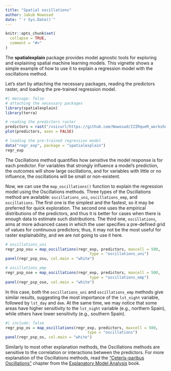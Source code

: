 ```yaml
---
title: "Spatial oscillations"
author: Jakub Nowosad
date: "`r Sys.Date()`"
---
```


```r
knitr::opts_chunk$set(
  collapse = TRUE,
  comment = "#>"
)
```

The **spatialexplain** package provides model agnostic tools for exploring and explaining spatial machine learning models. 
This vignette shows a simple example of how to use it to explain a regression model with the oscillations method.

Let's start by attaching the necessary packages, reading the predictors raster, and loading the pre-trained regression model.

```r
#| message: false
# attaching the necessary packages
library(spatialexplain)
library(terra)

# reading the predictors raster
predictors = rast("/vsicurl/https://github.com/Nowosad/IIIRqueR_workshop_materials/raw/refs/heads/main/data/predictors.tif")
plot(predictors, axes = FALSE)

# loading the pre-trained regression model
data("regr_exp", package = "spatialexplain")
regr_exp
```

The Oscillations method quantifies how sensitive the model response is for each predictor.
For variables that strongly influence a model’s prediction, the outcomes will show large oscillations, and for variables with little or no influence, the oscillations will be small or non-existent.

Now, we can use the `map_oscillations()` function to explain the regression model using the Oscillations methods.
Three types of the Oscillations method are available: `oscillations_uni`, `oscillations_emp`, and `oscillations`.
The first one is the simplest and the fastest, so it may be preferred for quick exploration.
The second one uses the empirical distributions of the predictors, and thus it is better for cases when there is enough data to estimate such distributions.
The third one, `oscillations`, aims at more advanced cases in which the user specifies a pre-defined grid of values for continuous predictors; thus, it may not be the most useful for raster explainability, and we are not going to use it here.

```r
# oscillations_uni
regr_psp_osu = map_oscillations(regr_exp, predictors, maxcell = 500,
                                     type = "oscillations_uni")
panel(regr_psp_osu, col.main = "white")

# oscillations_emp
regr_psp_ose = map_oscillations(regr_exp, predictors, maxcell = 500,
                                     type = "oscillations_emp")
panel(regr_psp_ose, col.main = "white")
```

In this case, both the `oscillations_uni` and `oscillations_emp` methods give similar results, suggesting the most importance of the `lst_night` variable, followed by `lst_day` and `dem`.
At the same time, we may notice that some areas have higher sensitivity to the `lst_night` variable (e.g., northern Spain), while others have lower sensitivity (e.g., southern Spain).

```r
#| include: false
regr_psp_os = map_oscillations(regr_exp, predictors, maxcell = 500,
                                    type = "oscillations")
panel(regr_psp_os, col.main = "white")
```

Similarly to most other explanation methods, the Oscillations methods are sensitive to the correlation or interactions between the predictors.
For more explanation of the Oscillations methods, read the ["Ceteris-paribus Oscillations"](https://ema.drwhy.ai/ceterisParibusOscillations.html) chapter from the [Explanatory Model Analysis](https://ema.drwhy.ai/) book. 
